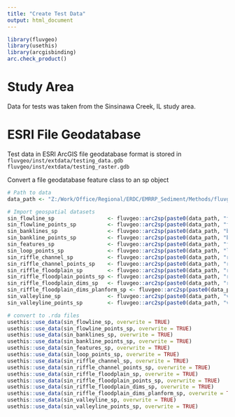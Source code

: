 ```yaml
---
title: "Create Test Data"
output: html_document
---
```


```r
library(fluvgeo)
library(usethis)
library(arcgisbinding)
arc.check_product()
```

# Study Area
Data for tests was taken from the Sinsinawa Creek, IL study area. 

# ESRI File Geodatabase
Test data in ESRI ArcGIS file geodatabase format is stored in 
`fluvgeo/inst/extdata/testing_data.gdb`
`fluvgeo/inst/extdata/testing_raster.gdb`

Convert a file geodatabase feature class to an sp object
```r
# Path to data
data_path <- "Z:/Work/Office/Regional/ERDC/EMRRP_Sediment/Methods/fluvgeo/inst/extdata/testing_data.gdb/"

# Import geospatial datasets
sin_flowline_sp                 <- fluvgeo::arc2sp(paste0(data_path, "flowline"))
sin_flowline_points_sp          <- fluvgeo::arc2sp(paste0(data_path, "flowline_points"))
sin_banklines_sp                <- fluvgeo::arc2sp(paste0(data_path, "banklines"))
sin_bankline_points_sp          <- fluvgeo::arc2sp(paste0(data_path, "bankline_points"))
sin_features_sp                 <- fluvgeo::arc2sp(paste0(data_path, "features"))
sin_loop_points_sp              <- fluvgeo::arc2sp(paste0(data_path, "loop_points"))
sin_riffle_channel_sp           <- fluvgeo::arc2sp(paste0(data_path, "riffle_channel"))
sin_riffle_channel_points_sp    <- fluvgeo::arc2sp(paste0(data_path, "riffle_channel_points"))
sin_riffle_floodplain_sp        <- fluvgeo::arc2sp(paste0(data_path, "riffle_floodplain"))
sin_riffle_floodplain_points_sp <- fluvgeo::arc2sp(paste0(data_path, "riffle_floodplain_points"))
sin_riffle_floodplain_dims_sp   <- fluvgeo::arc2sp(paste0(data_path, "riffle_floodplain_dims"))
sin_riffle_floodplain_dims_planform_sp <- fluvgeo::arc2sp(paste0(data_path, "riffle_floodplain_dims_planform"))
sin_valleyline_sp               <- fluvgeo::arc2sp(paste0(data_path, "valleyline"))
sin_valleyline_points_sp        <- fluvgeo::arc2sp(paste0(data_path, "valleyline_points"))
```

```r
# convert to .rda files
usethis::use_data(sin_flowline_sp, overwrite = TRUE)
usethis::use_data(sin_flowline_points_sp, overwrite = TRUE)
usethis::use_data(sin_banklines_sp, overwrite = TRUE)
usethis::use_data(sin_bankline_points_sp, overwrite = TRUE)
usethis::use_data(sin_features_sp, overwrite = TRUE)
usethis::use_data(sin_loop_points_sp, overwrite = TRUE)
usethis::use_data(sin_riffle_channel_sp, overwrite = TRUE)
usethis::use_data(sin_riffle_channel_points_sp, overwrite = TRUE)
usethis::use_data(sin_riffle_floodplain_sp, overwrite = TRUE)
usethis::use_data(sin_riffle_floodplain_points_sp, overwrite = TRUE)
usethis::use_data(sin_riffle_floodplain_dims_sp, overwrite = TRUE)
usethis::use_data(sin_riffle_floodplain_dims_planform_sp, overwrite = TRUE)
usethis::use_data(sin_valleyline_sp, overwrite = TRUE)
usethis::use_data(sin_valleyline_points_sp, overwrite = TRUE)
```


